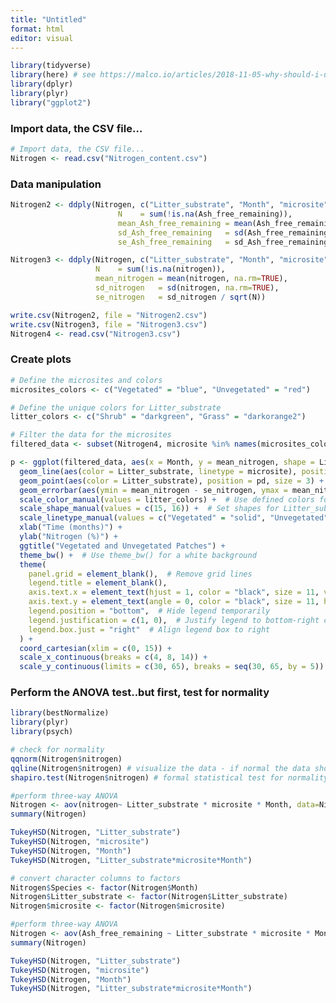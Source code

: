 ---
title: "Untitled"
format: html
editor: visual
---

```{r}
library(tidyverse)
library(here) # see https://malco.io/articles/2018-11-05-why-should-i-use-the-here-package-when-i-m-already-using-projects
library(dplyr)
library(plyr)
library("ggplot2")
```

### Import data, the CSV file...

```{r}
# Import data, the CSV file...
Nitrogen <- read.csv("Nitrogen_content.csv")
```

### Data manipulation

```{r}
Nitrogen2 <- ddply(Nitrogen, c("Litter_substrate", "Month", "microsite"), summarise,
                        N    = sum(!is.na(Ash_free_remaining)),
                        mean_Ash_free_remaining = mean(Ash_free_remaining, na.rm=TRUE),
                        sd_Ash_free_remaining   = sd(Ash_free_remaining, na.rm=TRUE),
                        se_Ash_free_remaining   = sd_Ash_free_remaining / sqrt(N))
```

```{r}
Nitrogen3 <- ddply(Nitrogen, c("Litter_substrate", "Month", "microsite"), summarise,
                   N    = sum(!is.na(nitrogen)),
                   mean_nitrogen = mean(nitrogen, na.rm=TRUE),
                   sd_nitrogen   = sd(nitrogen, na.rm=TRUE),
                   se_nitrogen   = sd_nitrogen / sqrt(N))
```

```{r}
write.csv(Nitrogen2, file = "Nitrogen2.csv")
write.csv(Nitrogen3, file = "Nitrogen3.csv")
Nitrogen4 <- read.csv("Nitrogen3.csv")
```

### Create plots

```{r}
# Define the microsites and colors
microsites_colors <- c("Vegetated" = "blue", "Unvegetated" = "red")

# Define the unique colors for Litter_substrate
litter_colors <- c("Shrub" = "darkgreen", "Grass" = "darkorange2")

# Filter the data for the microsites
filtered_data <- subset(Nitrogen4, microsite %in% names(microsites_colors))

p <- ggplot(filtered_data, aes(x = Month, y = mean_nitrogen, shape = Litter_substrate, group = interaction(microsite, Litter_substrate))) +
  geom_line(aes(color = Litter_substrate, linetype = microsite), position = pd, linewidth = 1) +  # Increase line size to 1.5
  geom_point(aes(color = Litter_substrate), position = pd, size = 3) +     
  geom_errorbar(aes(ymin = mean_nitrogen - se_nitrogen, ymax = mean_nitrogen + se_nitrogen, color = Litter_substrate), width = 0.5) +  # Set color aesthetic to Litter_substrate
  scale_color_manual(values = litter_colors) +  # Use defined colors for Litter_substrate
  scale_shape_manual(values = c(15, 16)) +  # Set shapes for Litter_substrate
  scale_linetype_manual(values = c("Vegetated" = "solid", "Unvegetated" = "dotted")) +  # Set linetypes for microsites
  xlab("Time (months)") +
  ylab("Nitrogen (%)") +
  ggtitle("Vegetated and Unvegetated Patches") +
  theme_bw() +  # Use theme_bw() for a white background
  theme(
    panel.grid = element_blank(),  # Remove grid lines
    legend.title = element_blank(),
    axis.text.x = element_text(hjust = 1, color = "black", size = 11, vjust = 1),
    axis.text.y = element_text(angle = 0, color = "black", size = 11, hjust = 1, vjust = 1),
    legend.position = "bottom",  # Hide legend temporarily
    legend.justification = c(1, 0),  # Justify legend to bottom-right corner
    legend.box.just = "right"  # Align legend box to right
  ) +
  coord_cartesian(xlim = c(0, 15)) +
  scale_x_continuous(breaks = c(4, 8, 14)) +
  scale_y_continuous(limits = c(30, 65), breaks = seq(30, 65, by = 5))  # Set Y-axis limits and breaks
```

### Perform the ANOVA test..but first, test for normality

```{r}
library(bestNormalize) 
library(plyr) 
library(psych)

# check for normality
qqnorm(Nitrogen$nitrogen)
qqline(Nitrogen$nitrogen) # visualize the data - if normal the data should fall fairly well along the line
shapiro.test(Nitrogen$nitrogen) # formal statistical test for normality - if P<0.05 then the data do NOT fit the assumptions of normality 
```

```{r}
#perform three-way ANOVA
Nitrogen <- aov(nitrogen~ Litter_substrate * microsite * Month, data=Nitrogen)
summary(Nitrogen)

TukeyHSD(Nitrogen, "Litter_substrate")
TukeyHSD(Nitrogen, "microsite")
TukeyHSD(Nitrogen, "Month")
TukeyHSD(Nitrogen, "Litter_substrate*microsite*Month")
```

```{r}
# convert character columns to factors
Nitrogen$Species <- factor(Nitrogen$Month)
Nitrogen$Litter_substrate <- factor(Nitrogen$Litter_substrate)
Nitrogen$microsite <- factor(Nitrogen$microsite)
```

```{r}
#perform three-way ANOVA
Nitrogen <- aov(Ash_free_remaining ~ Litter_substrate * microsite * Month * Species, data=Nitrogen)
summary(Nitrogen)

TukeyHSD(Nitrogen, "Litter_substrate")
TukeyHSD(Nitrogen, "microsite")
TukeyHSD(Nitrogen, "Month")
TukeyHSD(Nitrogen, "Litter_substrate*microsite*Month")
```

